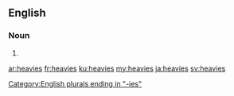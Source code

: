 ==English==

===Noun===
{{head|en|noun plural form}}

# {{plural of|heavy|lang=en}}

[[Category:English plurals ending in "-ies"]]

[[ar:heavies]]
[[fr:heavies]]
[[ku:heavies]]
[[my:heavies]]
[[ja:heavies]]
[[sv:heavies]]